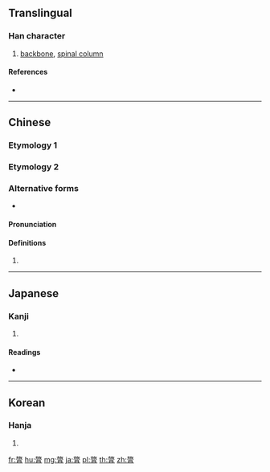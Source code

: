 {{character info/new}}
==Translingual==

===Han character===
{{Han char|rn=130|rad=肉|as=10|sn=14|four=08227|canj=XYVB,YVB|ids=⿱旅[[肉|月]]}}

# [[backbone]], [[spinal column]]

====References====
* {{Han ref|kx=0990.210|dkj=29755|dj=1443.070|hdz=32104.060|uh=8182|ud=33154|bh=BB4D|bd=47949}}

----

==Chinese==

===Etymology 1===
{{zh-see|呂|v}}

===Etymology 2===
{{zh-forms}}

===Alternative forms===
* {{zh-l|膐}}

====Pronunciation====
{{zh-pron
|m=lǚ
|c=leoi3,leoi5
|h=pfs=
|md=
|mn=
|w=
|mc=y
|oc=y
|cat=n
}}

====Definitions====
{{zh-hanzi}}

# {{rfdef|lang=zh}}

----

==Japanese==

===Kanji===
{{ja-kanji|grade=|rs=肉10}}

# {{defn|lang=ja|sort=肉10}}

====Readings====
* {{ja-readings|on=[[りょ]] (ryo)|kun=[[せぼね]] (sebone), [[ちから]] (chikara), [[になう]] (ninau)|nanori=}}

----

==Korean==

===Hanja===
{{ko-hanja|hangeul=[[려]]>[[여]]|eumhun=|rv=ryeo>yeo|mr=ryŏ>yŏ|y=lye>ye}}

# {{defn|lang=ko|sort=肉10}}

[[fr:膂]]
[[hu:膂]]
[[mg:膂]]
[[ja:膂]]
[[pl:膂]]
[[th:膂]]
[[zh:膂]]